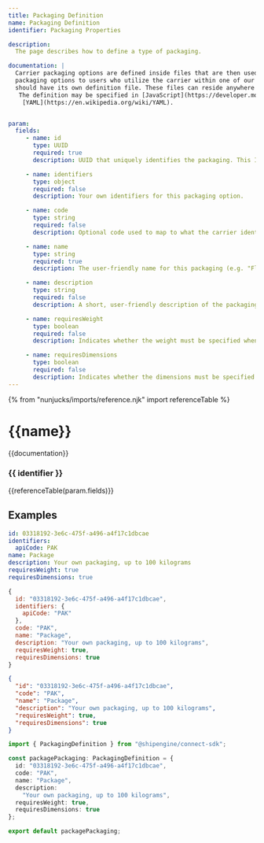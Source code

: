 ```yaml
---
title: Packaging Definition
name: Packaging Definition
identifier: Packaging Properties

description:
  The page describes how to define a type of packaging.

documentation: |
  Carrier packaging options are defined inside files that are then used by the [ShipEngine Connect](./../index.mdx) to offer these
  packaging options to users who utilize the carrier within one of our e-commerce applications. Each packaging type that you wish to offer
  should have its own definition file. These files can reside anywhere within your application as long as their locations are specified in the [Carrier Application Definition](./carrier.mdx) file.
   The definition may be specified in [JavaScript](https://developer.mozilla.org/en-US/docs/Web/JavaScript), [TypeScript](https://www.typescriptlang.org/), [JSON](https://developer.mozilla.org/en-US/docs/Web/JavaScript/Reference/Global_Objects/JSON), or
    [YAML](https://en.wikipedia.org/wiki/YAML).


param:
  fields:
     - name: id
       type: UUID
       required: true
       description: UUID that uniquely identifies the packaging. This ID should never change.

     - name: identifiers
       type: object
       required: false
       description: Your own identifiers for this packaging option.

     - name: code
       type: string
       required: false
       description: Optional code used to map to what the carrier identify the packaging.

     - name: name
       type: string
       required: true
       description: The user-friendly name for this packaging (e.g. "Flat-Rate Box", "Large Padded Envelope").

     - name: description
       type: string
       required: false
       description: A short, user-friendly description of the packaging.

     - name: requiresWeight
       type: boolean
       required: false
       description: Indicates whether the weight must be specified when using this packaging.

     - name: requiresDimensions
       type: boolean
       required: false
       description: Indicates whether the dimensions must be specified when using this packaging.
---
```



  {% from "nunjucks/imports/reference.njk" import referenceTable %}

  {{name}}
  ===============================================
  {{documentation}}


  ###   {{ identifier }}
  {{referenceTable(param.fields)}}


  Examples
  -----------------------------------------------

```yaml
id: 03318192-3e6c-475f-a496-a4f17c1dbcae
identifiers:
  apiCode: PAK
name: Package
description: Your own packaging, up to 100 kilograms
requiresWeight: true
requiresDimensions: true
```

```javascript
{
  id: "03318192-3e6c-475f-a496-a4f17c1dbcae",
  identifiers: {
    apiCode: "PAK"
  },
  code: "PAK",
  name: "Package",
  description: "Your own packaging, up to 100 kilograms",
  requiresWeight: true,
  requiresDimensions: true
}

```

```json
{
  "id": "03318192-3e6c-475f-a496-a4f17c1dbcae",
  "code": "PAK",
  "name": "Package",
  "description": "Your own packaging, up to 100 kilograms",
  "requiresWeight": true,
  "requiresDimensions": true
}
```

```typescript
import { PackagingDefinition } from "@shipengine/connect-sdk";

const packagePackaging: PackagingDefinition = {
  id: "03318192-3e6c-475f-a496-a4f17c1dbcae",
  code: "PAK",
  name: "Package",
  description:
    "Your own packaging, up to 100 kilograms",
  requiresWeight: true,
  requiresDimensions: true
};

export default packagePackaging;

```
